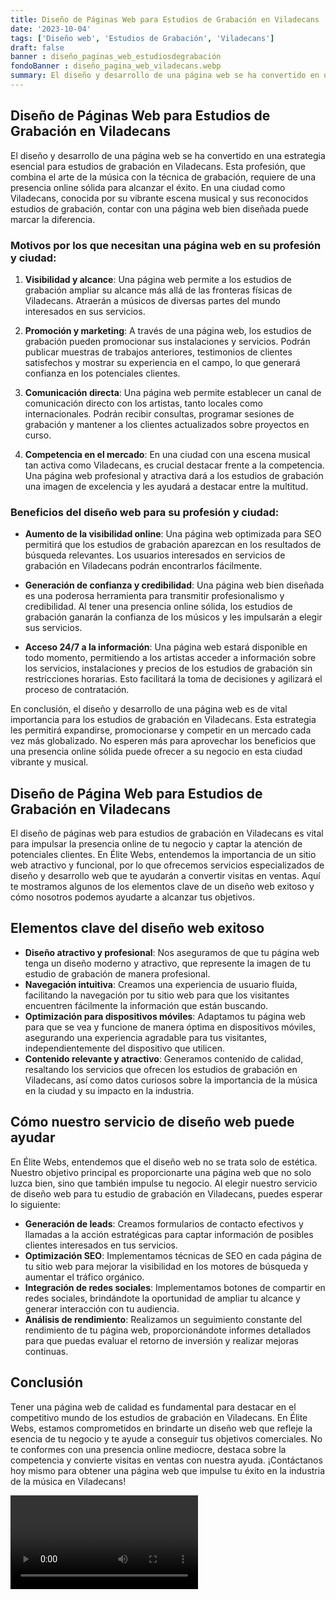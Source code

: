 ```yaml
---
title: Diseño de Páginas Web para Estudios de Grabación en Viladecans
date: '2023-10-04'
tags: ['Diseño web', 'Estudios de Grabación', 'Viladecans']
draft: false
banner : diseño_paginas_web_estudiosdegrabación
fondoBanner : diseño_pagina_web_viladecans.webp
summary: El diseño y desarrollo de una página web se ha convertido en una estrategia esencial para estudios de grabación en Viladecans. Esta profesión, que combina el arte de la música con la técnica de grabación, requiere de una presencia online sólida para alcanzar el éxito. En una ciudad como Viladecans, conocida por su vibrante escena musical y sus reconocidos estudios de grabación, contar con una página web bien diseñada puede marcar la diferencia.
---
```


## Diseño de Páginas Web para Estudios de Grabación en Viladecans

El diseño y desarrollo de una página web se ha convertido en una estrategia esencial para estudios de grabación en Viladecans. Esta profesión, que combina el arte de la música con la técnica de grabación, requiere de una presencia online sólida para alcanzar el éxito. En una ciudad como Viladecans, conocida por su vibrante escena musical y sus reconocidos estudios de grabación, contar con una página web bien diseñada puede marcar la diferencia.

### Motivos por los que necesitan una página web en su profesión y ciudad:

1. **Visibilidad y alcance**: Una página web permite a los estudios de grabación ampliar su alcance más allá de las fronteras físicas de Viladecans. Atraerán a músicos de diversas partes del mundo interesados en sus servicios.

2. **Promoción y marketing**: A través de una página web, los estudios de grabación pueden promocionar sus instalaciones y servicios. Podrán publicar muestras de trabajos anteriores, testimonios de clientes satisfechos y mostrar su experiencia en el campo, lo que generará confianza en los potenciales clientes.

3. **Comunicación directa**: Una página web permite establecer un canal de comunicación directo con los artistas, tanto locales como internacionales. Podrán recibir consultas, programar sesiones de grabación y mantener a los clientes actualizados sobre proyectos en curso.

4. **Competencia en el mercado**: En una ciudad con una escena musical tan activa como Viladecans, es crucial destacar frente a la competencia. Una página web profesional y atractiva dará a los estudios de grabación una imagen de excelencia y les ayudará a destacar entre la multitud.

### Beneficios del diseño web para su profesión y ciudad:

- **Aumento de la visibilidad online**: Una página web optimizada para SEO permitirá que los estudios de grabación aparezcan en los resultados de búsqueda relevantes. Los usuarios interesados en servicios de grabación en Viladecans podrán encontrarlos fácilmente.

- **Generación de confianza y credibilidad**: Una página web bien diseñada es una poderosa herramienta para transmitir profesionalismo y credibilidad. Al tener una presencia online sólida, los estudios de grabación ganarán la confianza de los músicos y les impulsarán a elegir sus servicios.

- **Acceso 24/7 a la información**: Una página web estará disponible en todo momento, permitiendo a los artistas acceder a información sobre los servicios, instalaciones y precios de los estudios de grabación sin restricciones horarias. Esto facilitará la toma de decisiones y agilizará el proceso de contratación.

En conclusión, el diseño y desarrollo de una página web es de vital importancia para los estudios de grabación en Viladecans. Esta estrategia les permitirá expandirse, promocionarse y competir en un mercado cada vez más globalizado. No esperen más para aprovechar los beneficios que una presencia online sólida puede ofrecer a su negocio en esta ciudad vibrante y musical.

<GifSeo />

<Cta />

## Diseño de Página Web para Estudios de Grabación en Viladecans

El diseño de páginas web para estudios de grabación en Viladecans es vital para impulsar la presencia online de tu negocio y captar la atención de potenciales clientes. En Élite Webs, entendemos la importancia de un sitio web atractivo y funcional, por lo que ofrecemos servicios especializados de diseño y desarrollo web que te ayudarán a convertir visitas en ventas. Aquí te mostramos algunos de los elementos clave de un diseño web exitoso y cómo nosotros podemos ayudarte a alcanzar tus objetivos.

## Elementos clave del diseño web exitoso

- **Diseño atractivo y profesional**: Nos aseguramos de que tu página web tenga un diseño moderno y atractivo, que represente la imagen de tu estudio de grabación de manera profesional.
- **Navegación intuitiva**: Creamos una experiencia de usuario fluida, facilitando la navegación por tu sitio web para que los visitantes encuentren fácilmente la información que están buscando.
- **Optimización para dispositivos móviles**: Adaptamos tu página web para que se vea y funcione de manera óptima en dispositivos móviles, asegurando una experiencia agradable para tus visitantes, independientemente del dispositivo que utilicen.
- **Contenido relevante y atractivo**: Generamos contenido de calidad, resaltando los servicios que ofrecen los estudios de grabación en Viladecans, así como datos curiosos sobre la importancia de la música en la ciudad y su impacto en la industria.

## Cómo nuestro servicio de diseño web puede ayudar

En Élite Webs, entendemos que el diseño web no se trata solo de estética. Nuestro objetivo principal es proporcionarte una página web que no solo luzca bien, sino que también impulse tu negocio. Al elegir nuestro servicio de diseño web para tu estudio de grabación en Viladecans, puedes esperar lo siguiente:

- **Generación de leads**: Creamos formularios de contacto efectivos y llamadas a la acción estratégicas para captar información de posibles clientes interesados en tus servicios. 
- **Optimización SEO**: Implementamos técnicas de SEO en cada página de tu sitio web para mejorar la visibilidad en los motores de búsqueda y aumentar el tráfico orgánico.
- **Integración de redes sociales**: Implementamos botones de compartir en redes sociales, brindándote la oportunidad de ampliar tu alcance y generar interacción con tu audiencia.
- **Análisis de rendimiento**: Realizamos un seguimiento constante del rendimiento de tu página web, proporcionándote informes detallados para que puedas evaluar el retorno de inversión y realizar mejoras continuas.

## Conclusión

Tener una página web de calidad es fundamental para destacar en el competitivo mundo de los estudios de grabación en Viladecans. En Élite Webs, estamos comprometidos en brindarte un diseño web que refleje la esencia de tu negocio y te ayude a conseguir tus objetivos comerciales. No te conformes con una presencia online mediocre, destaca sobre la competencia y convierte visitas en ventas con nuestra ayuda. ¡Contáctanos hoy mismo para obtener una página web que impulse tu éxito en la industria de la música en Viladecans!

<Video />

<CtaBot job='Estudios de Grabación' city='Viladecans'/>

<Gmaps query='Viladecans+españa+maps' />